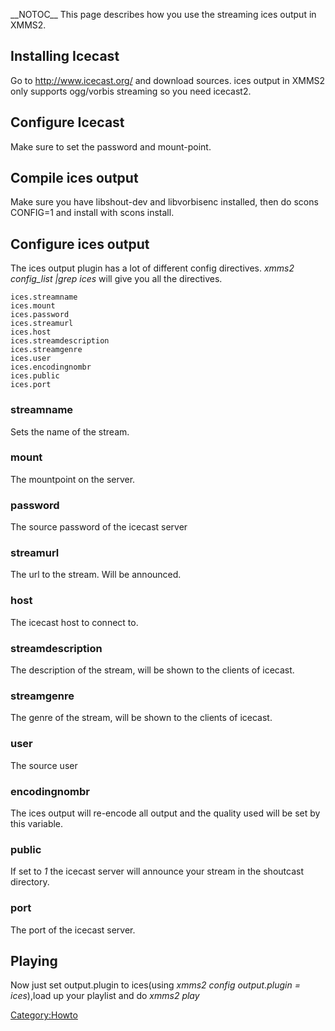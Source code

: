 __NOTOC__
This page describes how you use the streaming ices output in XMMS2.

== Installing Icecast ==
Go to http://www.icecast.org/ and download sources. ices output in XMMS2 only supports ogg/vorbis streaming so you need icecast2.

== Configure Icecast ==
Make sure to set the password and mount-point.

== Compile ices output ==
Make sure you have libshout-dev and libvorbisenc installed, then do scons CONFIG=1 and install with scons install.

== Configure ices output ==
The ices output plugin has a lot of different config directives. ''xmms2 config_list |grep ices'' will give you all the directives.

 ices.streamname
 ices.mount
 ices.password
 ices.streamurl
 ices.host
 ices.streamdescription
 ices.streamgenre
 ices.user
 ices.encodingnombr
 ices.public
 ices.port

=== streamname ===
Sets the name of the stream.

=== mount ===
The mountpoint on the server.

=== password ===
The source password of the icecast server

=== streamurl ===
The url to the stream. Will be announced.

=== host ===
The icecast host to connect to.

=== streamdescription ===
The description of the stream, will be shown to the clients of icecast.

=== streamgenre ===
The genre of the stream, will be shown to the clients of icecast.

=== user ===
The source user

=== encodingnombr ===
The ices output will re-encode all output and the quality used will be set by this variable.

=== public ===
If set to ''1'' the icecast server will announce your stream in the shoutcast directory.

=== port ===
The port of the icecast server.

== Playing ==
Now just set output.plugin to ices(using ''xmms2 config output.plugin = ices''),load up your playlist and do ''xmms2 play''

[[Category:Howto]]